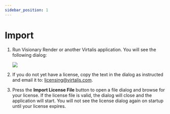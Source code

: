 ```yaml
---
sidebar_position: 1
---
```


# Import

<Steps>

1. Run Visionary Render or another Virtalis application. You will see the following dialog:

   ![](/img/license-server/import.png)

2. If you do not yet have a license, copy the text in the dialog as instructed and email it to: licensing@virtalis.com.

3. Press the **Import License File** button to open a file dialog and browse for your license. If the license file is valid, the dialog will close and the application will start. You will not see the license dialog again on startup until your license expires.

</Steps>

